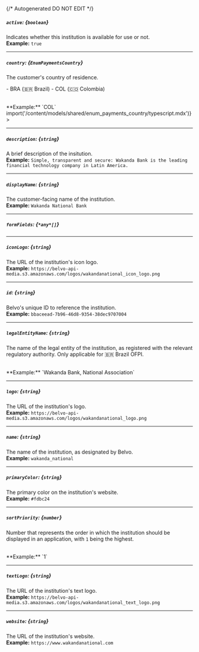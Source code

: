 {/* Autogenerated DO NOT EDIT  */}

##### `active`: *{`boolean`}*
Indicates whether this institution is available for use or not.
<br/>
**Example:** `true`

---
##### `country`: *{`EnumPaymentsCountry`}*
The customer's country of residence.


\-  BRA (🇧🇷 Brazil)
\-  COL (🇨🇴 Colombia)

<br/>
**Example:** `COL`
<Collapsible content={() => import('/content/models/shared/enum_payments_country/typescript.mdx')}>
</Collapsible>

---
##### `description`: *{`string`}*
A brief description of the insitution.
<br/>
**Example:** `Simple, transparent and secure: Wakanda Bank is the leading financial technology company in Latin America.`

---
##### `displayName`: *{`string`}*
The customer\-facing name of the institution.
<br/>
**Example:** `Wakanda National Bank`

---
##### `formFields`: *{`*any*[]`}*

---
##### `iconLogo`: *{`string`}*
The URL of the institution's icon logo.
<br/>
**Example:** `https://belvo-api-media.s3.amazonaws.com/logos/wakandanational_icon_logo.png`

---
##### `id`: *{`string`}*
Belvo's unique ID to reference the institution.
<br/>
**Example:** `bbaceead-7b96-46d8-9354-38dec9707004`

---
##### `legalEntityName`: *{`string`}*
The name of the legal entity of the institution, as registered with the relevant regulatory authority. Only applicable for 🇧🇷 Brazil OFPI.

<br/>
**Example:** `Wakanda Bank, National Association`

---
##### `logo`: *{`string`}*
The URL of the institution's logo.
<br/>
**Example:** `https://belvo-api-media.s3.amazonaws.com/logos/wakandanational_logo.png`

---
##### `name`: *{`string`}*
The name of the institution, as designated by Belvo.
<br/>
**Example:** `wakanda_national`

---
##### `primaryColor`: *{`string`}*
The primary color on the institution's website.
<br/>
**Example:** `#fdbc24`

---
##### `sortPriority`: *{`number`}*
Number that represents the order in which the institution should be displayed in an application, with `1` being the highest.

<br/>
**Example:** `1`

---
##### `textLogo`: *{`string`}*
The URL of the institution's text logo.
<br/>
**Example:** `https://belvo-api-media.s3.amazonaws.com/logos/wakandanational_text_logo.png`

---
##### `website`: *{`string`}*
The URL of the institution's website.
<br/>
**Example:** `https://www.wakandanational.com`

